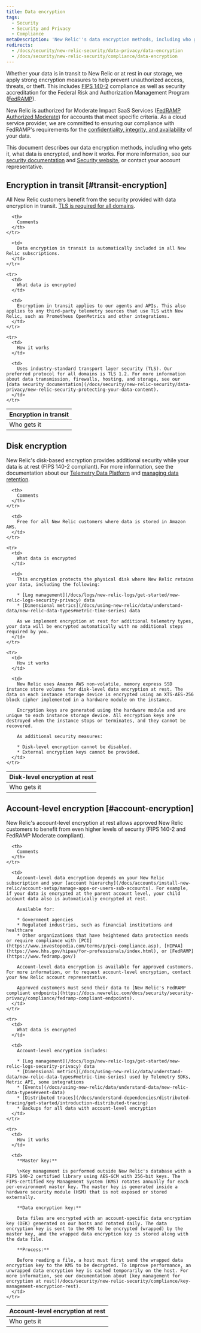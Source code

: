 ```yaml
---
title: Data encryption
tags:
  - Security
  - Security and Privacy
  - Compliance
metaDescription: 'New Relic''s data encryption methods, including who gets it, what data is encrypted, and how it works with data at rest or in transit.'
redirects:
  - /docs/security/new-relic-security/data-privacy/data-encryption
  - /docs/security/new-relic-security/compliance/data-encryption
---
```


Whether your data is in transit to New Relic or at rest in our storage, we apply strong encryption measures to help prevent unauthorized access, threats, or theft. This includes [FIPS 140-2](https://csrc.nist.gov/publications/detail/fips/140/2/final) compliance as well as security accreditation for the Federal Risk and Authorization Management Program ([FedRAMP](https://www.fedramp.gov/)).

New Relic is authorized for Moderate Impact SaaS Services ([FedRAMP Authorized Moderate](https://marketplace.fedramp.gov/#/product/new-relic?sort=productName&productNameSearch=new%20relic)) for accounts that meet specific criteria. As a cloud service provider, we are committed to ensuring our compliance with FedRAMP's requirements for the [confidentiality, integrity, and availability](https://www.fedramp.gov/understanding-baselines-and-impact-levels/) of your data.

This document describes our data encryption methods, including who gets it, what data is encrypted, and how it works. For more information, see our [security documentation](/docs/security) and [Security website](https://newrelic.com/security), or contact your account representative.

## Encryption in transit [#transit-encryption]

All New Relic customers benefit from the security provided with data encryption in transit. [TLS is required for all domains](/docs/apm/new-relic-apm/getting-started/networks#tls).

<table>
  <thead>
    <tr>
      <th style={{ width: "200px" }}>
        Encryption in transit
      </th>

      <th>
        Comments
      </th>
    </tr>
  </thead>

  <tbody>
    <tr>
      <td>
        Who gets it
      </td>

      <td>
        Data encryption in transit is automatically included in all New Relic subscriptions.
      </td>
    </tr>

    <tr>
      <td>
        What data is encrypted
      </td>

      <td>
        Encryption in transit applies to our agents and APIs. This also applies to any third-party telemetry sources that use TLS with New Relic, such as Prometheus OpenMetrics and other integrations.
      </td>
    </tr>

    <tr>
      <td>
        How it works
      </td>

      <td>
        Uses industry-standard transport layer security (TLS). Our preferred protocol for all domains is TLS 1.2. For more information about data transmission, firewalls, hosting, and storage, see our [data security documentation](/docs/security/new-relic-security/data-privacy/new-relic-security-protecting-your-data-content).
      </td>
    </tr>
  </tbody>
</table>

## Disk encryption

New Relic's disk-based encryption provides additional security while your data is at rest (FIPS 140-2 compliant). For more information, see the documentation about our [Telemetry Data Platform](/docs/telemetry-data-platform/ingest-manage-data/get-started/get-know-telemetry-data-platform) and [managing data retention](/docs/telemetry-data-platform/ingest-manage-data/manage-data/manage-data-retention).

<table>
  <thead>
    <tr>
      <th style={{ width: "200px" }}>
        Disk-level encryption at rest
      </th>

      <th>
        Comments
      </th>
    </tr>
  </thead>

  <tbody>
    <tr>
      <td>
        Who gets it
      </td>

      <td>
        Free for all New Relic customers where data is stored in Amazon AWS.
      </td>
    </tr>

    <tr>
      <td>
        What data is encrypted
      </td>

      <td>
        This encryption protects the physical disk where New Relic retains your data, including the following:

        * [Log management](/docs/logs/new-relic-logs/get-started/new-relic-logs-security-privacy) data
        * [Dimensional metrics](/docs/using-new-relic/data/understand-data/new-relic-data-types#metric-time-series) data

        As we implement encryption at rest for additional telemetry types, your data will be encrypted automatically with no additional steps required by you.
      </td>
    </tr>

    <tr>
      <td>
        How it works
      </td>

      <td>
        New Relic uses Amazon AWS non-volatile, memory express SSD instance store volumes for disk-level data encryption at rest. The data on each instance storage device is encrypted using an XTS-AES-256 block cipher implemented in a hardware module on the instance.

        Encryption keys are generated using the hardware module and are unique to each instance storage device. All encryption keys are destroyed when the instance stops or terminates, and they cannot be recovered.

        As additional security measures:

        * Disk-level encryption cannot be disabled.
        * External encryption keys cannot be provided.
      </td>
    </tr>
  </tbody>
</table>

## Account-level encryption [#account-encryption]

New Relic's account-level encryption at rest allows approved New Relic customers to benefit from even higher levels of security (FIPS 140-2 and FedRAMP Moderate compliant).

<table>
  <thead>
    <tr>
      <th style={{ width: "200px" }}>
        Account-level encryption at rest
      </th>

      <th>
        Comments
      </th>
    </tr>
  </thead>

  <tbody>
    <tr>
      <td>
        Who gets it
      </td>

      <td>
        Account-level data encryption depends on your New Relic subscription and your [account hierarchy](/docs/accounts/install-new-relic/account-setup/manage-apps-or-users-sub-accounts). For example, if your data is encrypted at the parent account level, your child account data also is automatically encrypted at rest.

        Available for:

        * Government agencies
        * Regulated industries, such as financial institutions and healthcare
        * Other organizations that have heightened data protection needs or require compliance with [PCI](https://www.investopedia.com/terms/p/pci-compliance.asp), [HIPAA](https://www.hhs.gov/hipaa/for-professionals/index.html), or [FedRAMP](https://www.fedramp.gov/)

        Account-level data encryption is available for approved customers. For more information, or to request account-level encryption, contact your New Relic account representative.

        Approved customers must send their data to [New Relic's FedRAMP compliant endpoints](https://docs.newrelic.com/docs/security/security-privacy/compliance/fedramp-compliant-endpoints).
      </td>
    </tr>

    <tr>
      <td>
        What data is encrypted
      </td>

      <td>
        Account-level encryption includes:

        * [Log management](/docs/logs/new-relic-logs/get-started/new-relic-logs-security-privacy) data
        * [Dimensional metrics](/docs/using-new-relic/data/understand-data/new-relic-data-types#metric-time-series) used by Telemetry SDKs, Metric API, some integrations
        * [Events](/docs/using-new-relic/data/understand-data/new-relic-data-types#event-data)
        * [Distributed traces](/docs/understand-dependencies/distributed-tracing/get-started/introduction-distributed-tracing)
        * Backups for all data with account-level encryption
      </td>
    </tr>

    <tr>
      <td>
        How it works
      </td>

      <td>
        **Master key:**

        \>Key management is performed outside New Relic's database with a FIPS 140-2 certified library using AES-GCM with 256-bit keys. The FIPS-certified Key Management System (KMS) rotates annually for each per-environment master key. The master key is generated inside a hardware security module (HSM) that is not exposed or stored externally.

        **Data encryption key:**

        Data files are encrypted with an account-specific data encryption key (DEK) generated on our hosts and rotated daily. The data encryption key is sent to the KMS to be encrypted (wrapped) by the master key, and the wrapped data encryption key is stored along with the data file.

        **Process:**

        Before reading a file, a host must first send the wrapped data encryption key to the KMS to be decrypted. To improve performance, an unwrapped data encryption key is cached temporarily on the host. For more information, see our documentation about [key management for encryption at rest](/docs/security/new-relic-security/compliance/key-management-encryption-rest).
      </td>
    </tr>
  </tbody>
</table>
